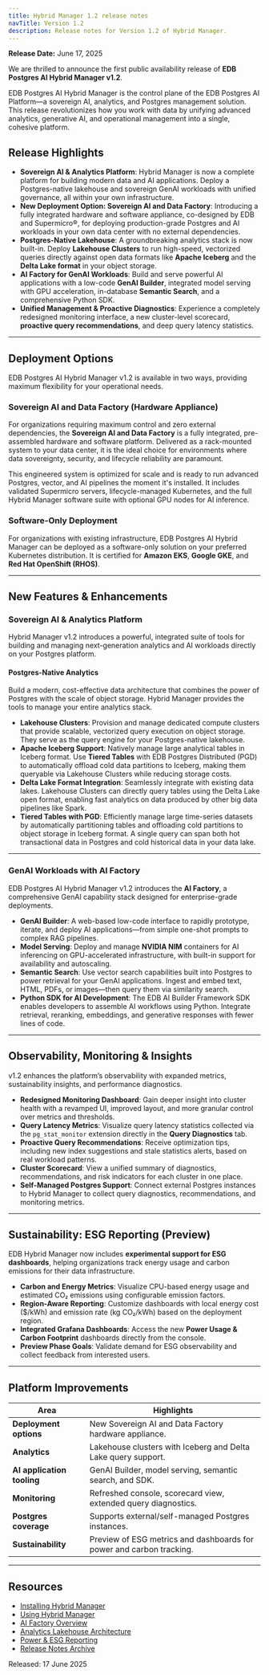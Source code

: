 ```yaml
---
title: Hybrid Manager 1.2 release notes
navTitle: Version 1.2
description: Release notes for Version 1.2 of Hybrid Manager.
---
```


**Release Date:** June 17, 2025

We are thrilled to announce the first public availability release of **EDB Postgres AI Hybrid Manager v1.2**.

EDB Postgres AI Hybrid Manager is the control plane of the EDB Postgres AI Platform—a sovereign AI, analytics, and Postgres management solution. This release revolutionizes how you work with data by unifying advanced analytics, generative AI, and operational management into a single, cohesive platform.

## Release Highlights

-   **Sovereign AI & Analytics Platform**: Hybrid Manager is now a complete platform for building modern data and AI applications. Deploy a Postgres-native lakehouse and sovereign GenAI workloads with unified governance, all within your own infrastructure.
-   **New Deployment Option: Sovereign AI and Data Factory**: Introducing a fully integrated hardware and software appliance, co-designed by EDB and Supermicro®, for deploying production-grade Postgres and AI workloads in your own data center with no external dependencies.
-   **Postgres-Native Lakehouse**: A groundbreaking analytics stack is now built-in. Deploy **Lakehouse Clusters** to run high-speed, vectorized queries directly against open data formats like **Apache Iceberg** and the **Delta Lake format** in your object storage.
-   **AI Factory for GenAI Workloads**: Build and serve powerful AI applications with a low-code **GenAI Builder**, integrated model serving with GPU acceleration, in-database **Semantic Search**, and a comprehensive Python SDK.
-   **Unified Management & Proactive Diagnostics**: Experience a completely redesigned monitoring interface, a new cluster-level scorecard, **proactive query recommendations**, and deep query latency statistics.

* * *

## Deployment Options

EDB Postgres AI Hybrid Manager v1.2 is available in two ways, providing maximum flexibility for your operational needs.

### Sovereign AI and Data Factory (Hardware Appliance)

For organizations requiring maximum control and zero external dependencies, the **Sovereign AI and Data Factory** is a fully integrated, pre-assembled hardware and software platform. Delivered as a rack-mounted system to your data center, it is the ideal choice for environments where data sovereignty, security, and lifecycle reliability are paramount.

This engineered system is optimized for scale and is ready to run advanced Postgres, vector, and AI pipelines the moment it's installed. It includes validated Supermicro servers, lifecycle-managed Kubernetes, and the full Hybrid Manager software suite with optional GPU nodes for AI inference.

### Software-Only Deployment

For organizations with existing infrastructure, EDB Postgres AI Hybrid Manager can be deployed as a software-only solution on your preferred Kubernetes distribution. It is certified for **Amazon EKS**, **Google GKE**, and **Red Hat OpenShift (RHOS)**.

* * *

## New Features & Enhancements

### Sovereign AI & Analytics Platform

Hybrid Manager v1.2 introduces a powerful, integrated suite of tools for building and managing next-generation analytics and AI workloads directly on your Postgres platform.

#### Postgres-Native Analytics

Build a modern, cost-effective data architecture that combines the power of Postgres with the scale of object storage. Hybrid Manager provides the tools to manage your entire analytics stack.

-   **Lakehouse Clusters**: Provision and manage dedicated compute clusters that provide scalable, vectorized query execution on object storage. They serve as the query engine for your Postgres-native lakehouse.
-   **Apache Iceberg Support**: Natively manage large analytical tables in Iceberg format. Use **Tiered Tables** with EDB Postgres Distributed (PGD) to automatically offload cold data partitions to Iceberg, making them queryable via Lakehouse Clusters while reducing storage costs.
-   **Delta Lake Format Integration**: Seamlessly integrate with existing data lakes. Lakehouse Clusters can directly query tables using the Delta Lake open format, enabling fast analytics on data produced by other big data pipelines like Spark.
-   **Tiered Tables with PGD**: Efficiently manage large time-series datasets by automatically partitioning tables and offloading cold partitions to object storage in Iceberg format. A single query can span both hot transactional data in Postgres and cold historical data in your data lake.

* * *

### GenAI Workloads with AI Factory

EDB Postgres AI Hybrid Manager v1.2 introduces the **AI Factory**, a comprehensive GenAI capability stack designed for enterprise-grade deployments.

-   **GenAI Builder**: A web-based low-code interface to rapidly prototype, iterate, and deploy AI applications—from simple one-shot prompts to complex RAG pipelines.
-   **Model Serving**: Deploy and manage **NVIDIA NIM** containers for AI inferencing on GPU-accelerated infrastructure, with built-in support for availability and autoscaling.
-   **Semantic Search**: Use vector search capabilities built into Postgres to power retrieval for your GenAI applications. Ingest and embed text, HTML, PDFs, or images—then query them via similarity search.
-   **Python SDK for AI Development**: The EDB AI Builder Framework SDK enables developers to assemble AI workflows using Python. Integrate retrieval, reranking, embeddings, and generative responses with fewer lines of code.

* * *

## Observability, Monitoring & Insights

v1.2 enhances the platform’s observability with expanded metrics, sustainability insights, and performance diagnostics.

-   **Redesigned Monitoring Dashboard**: Gain deeper insight into cluster health with a revamped UI, improved layout, and more granular control over metrics and thresholds.
-   **Query Latency Metrics**: Visualize query latency statistics collected via the `pg_stat_monitor` extension directly in the **Query Diagnostics** tab.
-   **Proactive Query Recommendations**: Receive optimization tips, including new index suggestions and stale statistics alerts, based on real workload patterns.
-   **Cluster Scorecard**: View a unified summary of diagnostics, recommendations, and risk indicators for each cluster in one place.
-   **Self-Managed Postgres Support**: Connect external Postgres instances to Hybrid Manager to collect query diagnostics, recommendations, and monitoring metrics.

* * *

## Sustainability: ESG Reporting (Preview)

EDB Hybrid Manager now includes **experimental support for ESG dashboards**, helping organizations track energy usage and carbon emissions for their data infrastructure.

-   **Carbon and Energy Metrics**: Visualize CPU-based energy usage and estimated CO₂ emissions using configurable emission factors.
-   **Region-Aware Reporting**: Customize dashboards with local energy cost ($/kWh) and emission rate (kg CO₂/kWh) based on the deployment region.
-   **Integrated Grafana Dashboards**: Access the new **Power Usage & Carbon Footprint** dashboards directly from the console.
-   **Preview Phase Goals**: Validate demand for ESG observability and collect feedback from interested users.

* * *

## Platform Improvements

| Area                       | Highlights                                                           |
| -------------------------- | -------------------------------------------------------------------- |
| **Deployment options**     | New Sovereign AI and Data Factory hardware appliance.                |
| **Analytics**              | Lakehouse clusters with Iceberg and Delta Lake query support.        |
| **AI application tooling** | GenAI Builder, model serving, semantic search, and SDK.              |
| **Monitoring**             | Refreshed console, scorecard view, extended query diagnostics.       |
| **Postgres coverage**      | Supports external/self-managed Postgres instances.                   |
| **Sustainability**         | Preview of ESG metrics and dashboards for power and carbon tracking. |

* * *

## Resources

-   [Installing Hybrid Manager](../install)
-   [Using Hybrid Manager](../using_hybrid_manager)
-   [AI Factory Overview](/edb-postgres-ai/latest/hybrid-manager/ai-factory/)
-   [Analytics Lakehouse Architecture](../analytics)
-   [Power & ESG Reporting](/edb-postgres-ai/latest/hybrid-manager/using_hybrid_manager/monitoring/monitoring_grafana/grafana_dashboards/other_dashboards/#power-consumption-power-usage--carbon-footprint)
-   [Release Notes Archive](../release_notes)

Released: 17 June 2025
